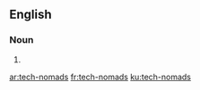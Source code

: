 ==English==

===Noun===
{{head|en|noun plural form}}

# {{plural of|tech-nomad|lang=en}}

[[ar:tech-nomads]]
[[fr:tech-nomads]]
[[ku:tech-nomads]]